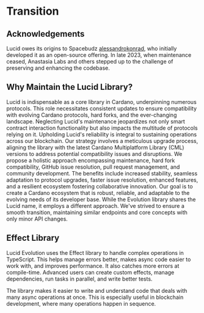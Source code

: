 # Transition

## Acknowledgements

Lucid owes its origins to Spacebudz [alessandrokonrad](https://github.com/alessandrokonrad), who initially developed it as an open-source offering.
In late 2023, when maintenance ceased, Anastasia Labs and others stepped up to the challenge of preserving and enhancing the codebase.

## Why Maintain the Lucid Library?

Lucid is indispensable as a core library in Cardano, underpinning numerous protocols. This role necessitates consistent updates to ensure compatibility with evolving Cardano protocols, hard forks, and the ever-changing landscape. Neglecting Lucid's maintenance jeopardizes not only smart contract interaction functionality but also impacts the multitude of protocols relying on it. Upholding Lucid's reliability is integral to sustaining operations across our blockchain.
Our strategy involves a meticulous upgrade process, aligning the library with the latest Cardano Multiplatform Library (CML) versions to address potential compatibility issues and disruptions. We propose a holistic approach encompassing maintenance, hard fork compatibility, GitHub issue resolution, pull request management, and community development.
The benefits include increased stability, seamless adaptation to protocol upgrades, faster issue resolution, enhanced features, and a resilient ecosystem fostering collaborative innovation. Our goal is to create a Cardano ecosystem that is robust, reliable, and adaptable to the evolving needs of its developer base.
While the Evolution library shares the Lucid name, it employs a different approach. We've strived to ensure a smooth transition, maintaining similar endpoints and core concepts with only minor API changes.

## Effect Library

Lucid Evolution uses the Effect library to handle complex operations in TypeScript. This helps manage errors better, makes async code easier to work with, and improves performance. It also catches more errors at compile-time. Advanced users can create custom effects, manage dependencies, run tasks in parallel, and write better tests.

The library makes it easier to write and understand code that deals with many async operations at once. This is especially useful in blockchain development, where many operations happen in sequence.


